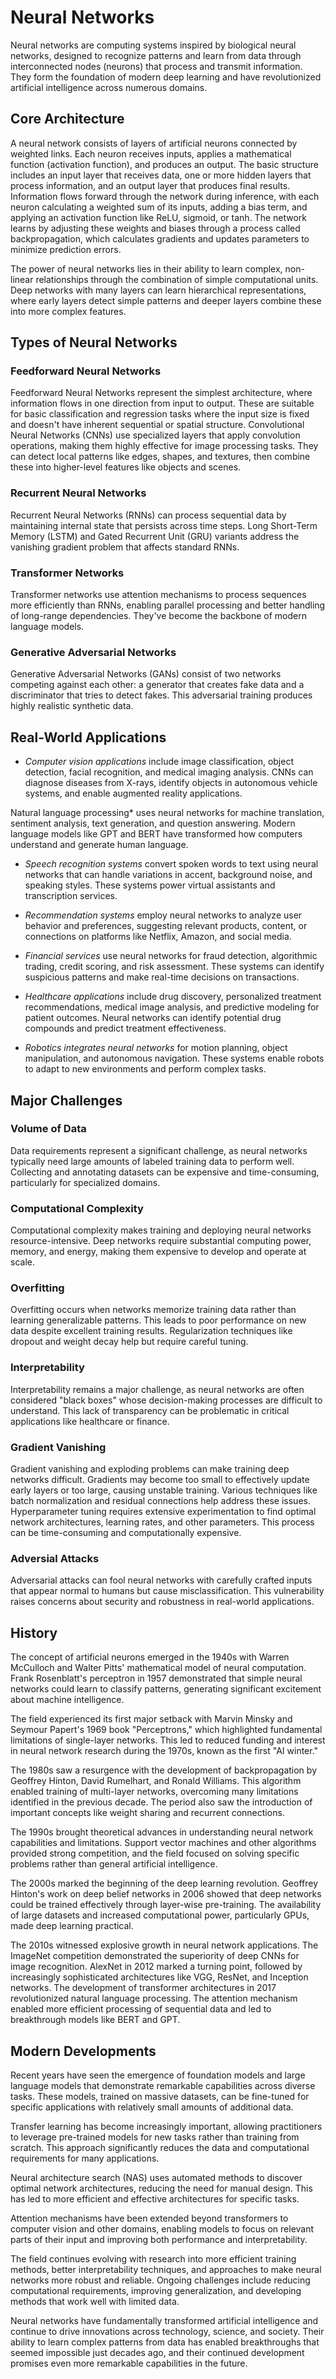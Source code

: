 # Neural Networks

Neural networks are computing systems inspired by biological neural networks, designed to recognize patterns and learn from data through interconnected nodes (neurons) that process and transmit information. They form the foundation of modern deep learning and have revolutionized artificial intelligence across numerous domains.

## Core Architecture

A neural network consists of layers of artificial neurons connected by weighted links. Each neuron receives inputs, applies a mathematical function (activation function), and produces an output. The basic structure includes an input layer that receives data, one or more hidden layers that process information, and an output layer that produces final results.
Information flows forward through the network during inference, with each neuron calculating a weighted sum of its inputs, adding a bias term, and applying an activation function like ReLU, sigmoid, or tanh. The network learns by adjusting these weights and biases through a process called backpropagation, which calculates gradients and updates parameters to minimize prediction errors.

The power of neural networks lies in their ability to learn complex, non-linear relationships through the combination of simple computational units. Deep networks with many layers can learn hierarchical representations, where early layers detect simple patterns and deeper layers combine these into more complex features.

## Types of Neural Networks

### Feedforward Neural Networks 
Feedforward Neural Networks represent the simplest architecture, where information flows in one direction from input to output. These are suitable for basic classification and regression tasks where the input size is fixed and doesn't have inherent sequential or spatial structure.
Convolutional Neural Networks (CNNs) use specialized layers that apply convolution operations, making them highly effective for image processing tasks. They can detect local patterns like edges, shapes, and textures, then combine these into higher-level features like objects and scenes.

### Recurrent Neural Networks
Recurrent Neural Networks (RNNs) can process sequential data by maintaining internal state that persists across time steps. Long Short-Term Memory (LSTM) and Gated Recurrent Unit (GRU) variants address the vanishing gradient problem that affects standard RNNs.

### Transformer Networks
Transformer networks use attention mechanisms to process sequences more efficiently than RNNs, enabling parallel processing and better handling of long-range dependencies. They've become the backbone of modern language models.

### Generative Adversarial Networks
Generative Adversarial Networks (GANs) consist of two networks competing against each other: a generator that creates fake data and a discriminator that tries to detect fakes. This adversarial training produces highly realistic synthetic data.

## Real-World Applications

- *Computer vision applications* include image classification, object detection, facial recognition, and medical imaging analysis. CNNs can diagnose diseases from X-rays, identify objects in autonomous vehicle systems, and enable augmented reality applications.

Natural language processing* uses neural networks for machine translation, sentiment analysis, text generation, and question answering. Modern language models like GPT and BERT have transformed how computers understand and generate human language.

- *Speech recognition systems* convert spoken words to text using neural networks that can handle variations in accent, background noise, and speaking styles. These systems power virtual assistants and transcription services.

- *Recommendation systems* employ neural networks to analyze user behavior and preferences, suggesting relevant products, content, or connections on platforms like Netflix, Amazon, and social media.

- *Financial services* use neural networks for fraud detection, algorithmic trading, credit scoring, and risk assessment. These systems can identify suspicious patterns and make real-time decisions on transactions.

- *Healthcare applications* include drug discovery, personalized treatment recommendations, medical image analysis, and predictive modeling for patient outcomes. Neural networks can identify potential drug compounds and predict treatment effectiveness.

- *Robotics integrates neural networks* for motion planning, object manipulation, and autonomous navigation. These systems enable robots to adapt to new environments and perform complex tasks.

## Major Challenges

### Volume of Data
Data requirements represent a significant challenge, as neural networks typically need large amounts of labeled training data to perform well. Collecting and annotating datasets can be expensive and time-consuming, particularly for specialized domains.

### Computational Complexity 
Computational complexity makes training and deploying neural networks resource-intensive. Deep networks require substantial computing power, memory, and energy, making them expensive to develop and operate at scale.

### Overfitting
Overfitting occurs when networks memorize training data rather than learning generalizable patterns. This leads to poor performance on new data despite excellent training results. Regularization techniques like dropout and weight decay help but require careful tuning.

### Interpretability 
Interpretability remains a major challenge, as neural networks are often considered "black boxes" whose decision-making processes are difficult to understand. This lack of transparency can be problematic in critical applications like healthcare or finance.

### Gradient Vanishing
Gradient vanishing and exploding problems can make training deep networks difficult. Gradients may become too small to effectively update early layers or too large, causing unstable training. Various techniques like batch normalization and residual connections help address these issues.
Hyperparameter tuning requires extensive experimentation to find optimal network architectures, learning rates, and other parameters. This process can be time-consuming and computationally expensive.

### Adversial Attacks
Adversarial attacks can fool neural networks with carefully crafted inputs that appear normal to humans but cause misclassification. This vulnerability raises concerns about security and robustness in real-world applications.

## History
The concept of artificial neurons emerged in the 1940s with Warren McCulloch and Walter Pitts' mathematical model of neural computation. Frank Rosenblatt's perceptron in 1957 demonstrated that simple neural networks could learn to classify patterns, generating significant excitement about machine intelligence.

The field experienced its first major setback with Marvin Minsky and Seymour Papert's 1969 book "Perceptrons," which highlighted fundamental limitations of single-layer networks. This led to reduced funding and interest in neural network research during the 1970s, known as the first "AI winter."

The 1980s saw a resurgence with the development of backpropagation by Geoffrey Hinton, David Rumelhart, and Ronald Williams. This algorithm enabled training of multi-layer networks, overcoming many limitations identified in the previous decade. The period also saw the introduction of important concepts like weight sharing and recurrent connections.

The 1990s brought theoretical advances in understanding neural network capabilities and limitations. Support vector machines and other algorithms provided strong competition, and the field focused on solving specific problems rather than general artificial intelligence.

The 2000s marked the beginning of the deep learning revolution. Geoffrey Hinton's work on deep belief networks in 2006 showed that deep networks could be trained effectively through layer-wise pre-training. The availability of large datasets and increased computational power, particularly GPUs, made deep learning practical.

The 2010s witnessed explosive growth in neural network applications. The ImageNet competition demonstrated the superiority of deep CNNs for image recognition. AlexNet in 2012 marked a turning point, followed by increasingly sophisticated architectures like VGG, ResNet, and Inception networks.
The development of transformer architectures in 2017 revolutionized natural language processing. The attention mechanism enabled more efficient processing of sequential data and led to breakthrough models like BERT and GPT.

## Modern Developments
Recent years have seen the emergence of foundation models and large language models that demonstrate remarkable capabilities across diverse tasks. These models, trained on massive datasets, can be fine-tuned for specific applications with relatively small amounts of additional data.

Transfer learning has become increasingly important, allowing practitioners to leverage pre-trained models for new tasks rather than training from scratch. This approach significantly reduces the data and computational requirements for many applications.

Neural architecture search (NAS) uses automated methods to discover optimal network architectures, reducing the need for manual design. This has led to more efficient and effective architectures for specific tasks.

Attention mechanisms have been extended beyond transformers to computer vision and other domains, enabling models to focus on relevant parts of their input and improving both performance and interpretability.

The field continues evolving with research into more efficient training methods, better interpretability techniques, and approaches to make neural networks more robust and reliable. Ongoing challenges include reducing computational requirements, improving generalization, and developing methods that work well with limited data.

Neural networks have fundamentally transformed artificial intelligence and continue to drive innovations across technology, science, and society. Their ability to learn complex patterns from data has enabled breakthroughs that seemed impossible just decades ago, and their continued development promises even more remarkable capabilities in the future.